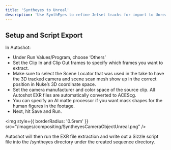 ```yaml
---
title: 'Syntheyes to Unreal'
description: 'Use SynthEyes to refine Jetset tracks for import to Unreal.'
---
```


## Setup and Script Export

In Autoshot:

- Under Run Values/Program, choose ‘Others’
- Set the Clip In and Clip Out frames to specify which frames you want to extract.
- Make sure to select the Scene Locator that was used in the take to have the 3D tracked camera and scene scan mesh show up in the correct position in Nuke’s 3D coordinate space.
- Set the camera manufacturer and color space of the source clip. All Autoshot EXR files are automatically converted to ACEScg.
- You can specify an AI matte processor if you want mask shapes for the human figures in the footage.
- Next, hit Save and Run.

<img
  style={{ borderRadius: '0.5rem' }}
  src="/images/compositing/SyntheyesCameraObjectUnreal.png"
/>

Autoshot will then run the EXR file extraction and write out a Sizzle script file into the /syntheyes directory under the created sequence directory.